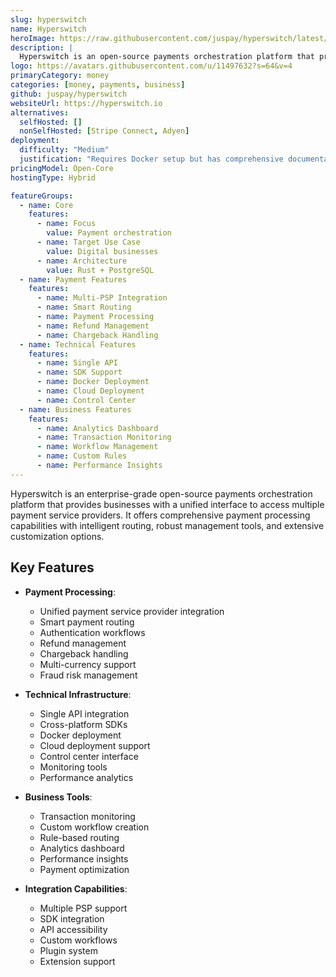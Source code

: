 ```yaml
---
slug: hyperswitch
name: Hyperswitch
heroImage: https://raw.githubusercontent.com/juspay/hyperswitch/latest/docs/imgs/hyperswitch-banner.jpg
description: |
  Hyperswitch is an open-source payments orchestration platform that provides a single API to access multiple payment service providers, enabling seamless payment processing with comprehensive routing and management capabilities.
logo: https://avatars.githubusercontent.com/u/11497632?s=64&v=4
primaryCategory: money
categories: [money, payments, business]
github: juspay/hyperswitch
websiteUrl: https://hyperswitch.io
alternatives:
  selfHosted: []
  nonSelfHosted: [Stripe Connect, Adyen]
deployment:
  difficulty: "Medium"
  justification: "Requires Docker setup but has comprehensive documentation and one-click deployment scripts."
pricingModel: Open-Core
hostingType: Hybrid

featureGroups:
  - name: Core
    features:
      - name: Focus
        value: Payment orchestration
      - name: Target Use Case
        value: Digital businesses
      - name: Architecture
        value: Rust + PostgreSQL
  - name: Payment Features
    features:
      - name: Multi-PSP Integration
      - name: Smart Routing
      - name: Payment Processing
      - name: Refund Management
      - name: Chargeback Handling
  - name: Technical Features
    features:
      - name: Single API
      - name: SDK Support
      - name: Docker Deployment
      - name: Cloud Deployment
      - name: Control Center
  - name: Business Features
    features:
      - name: Analytics Dashboard
      - name: Transaction Monitoring
      - name: Workflow Management
      - name: Custom Rules
      - name: Performance Insights
---
```


Hyperswitch is an enterprise-grade open-source payments orchestration platform that provides businesses with a unified interface to access multiple payment service providers. It offers comprehensive payment processing capabilities with intelligent routing, robust management tools, and extensive customization options.

## Key Features

- **Payment Processing**:

  - Unified payment service provider integration
  - Smart payment routing
  - Authentication workflows
  - Refund management
  - Chargeback handling
  - Multi-currency support
  - Fraud risk management

- **Technical Infrastructure**:

  - Single API integration
  - Cross-platform SDKs
  - Docker deployment
  - Cloud deployment support
  - Control center interface
  - Monitoring tools
  - Performance analytics

- **Business Tools**:

  - Transaction monitoring
  - Custom workflow creation
  - Rule-based routing
  - Analytics dashboard
  - Performance insights
  - Payment optimization

- **Integration Capabilities**:
  - Multiple PSP support
  - SDK integration
  - API accessibility
  - Custom workflows
  - Plugin system
  - Extension support
